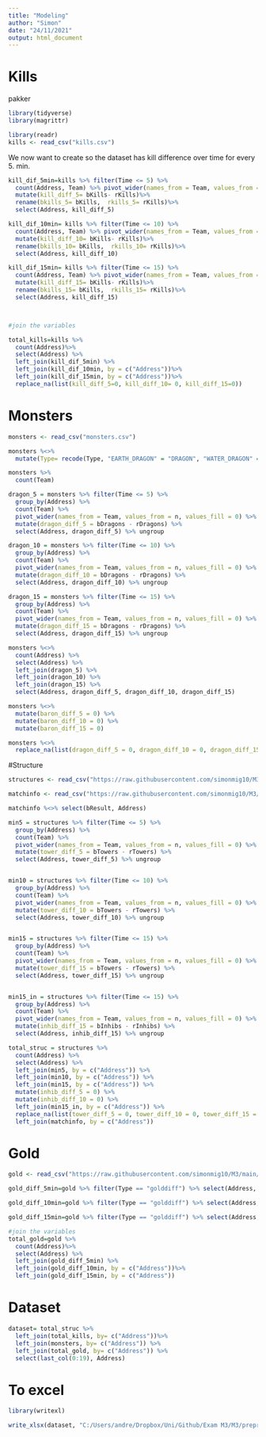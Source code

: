```yaml
---
title: "Modeling"
author: "Simon"
date: "24/11/2021"
output: html_document
---
```



# Kills


pakker

```r
library(tidyverse)
library(magrittr)
```


```r
library(readr)
kills <- read_csv("kills.csv")
```

We now want to create so the dataset has kill difference over time for every 5. min. 

```r
kill_dif_5min=kills %>% filter(Time <= 5) %>%
  count(Address, Team) %>% pivot_wider(names_from = Team, values_from = n, values_fill = 0) %>%
  mutate(kill_diff_5= bKills- rKills)%>%
  rename(bkills_5= bKills,  rkills_5= rKills)%>%
  select(Address, kill_diff_5)

kill_dif_10min= kills %>% filter(Time <= 10) %>%
  count(Address, Team) %>% pivot_wider(names_from = Team, values_from = n, values_fill = 0) %>%
  mutate(kill_diff_10= bKills- rKills)%>%
  rename(bkills_10= bKills,  rkills_10= rKills)%>%
  select(Address, kill_diff_10)

kill_dif_15min= kills %>% filter(Time <= 15) %>%
  count(Address, Team) %>% pivot_wider(names_from = Team, values_from = n, values_fill = 0) %>%
  mutate(kill_diff_15= bKills- rKills)%>%
  rename(bkills_15= bKills,  rkills_15= rKills)%>%
  select(Address, kill_diff_15)



#join the variables 

total_kills=kills %>% 
  count(Address)%>%
  select(Address) %>% 
  left_join(kill_dif_5min) %>%
  left_join(kill_dif_10min, by = c("Address"))%>%
  left_join(kill_dif_15min, by = c("Address"))%>%
  replace_na(list(kill_diff_5=0, kill_diff_10= 0, kill_diff_15=0))
```


# Monsters 

```r
monsters <- read_csv("monsters.csv")
```

```r
monsters %<>%
  mutate(Type= recode(Type, "EARTH_DRAGON" = "DRAGON", "WATER_DRAGON" = "DRAGON", "FIRE_DRAGON" = "DRAGON", "AIR_DRAGON" = "DRAGON", "ELDER_DRAGON" = "DRAGON"))

monsters %>%
  count(Team)

dragon_5 = monsters %>% filter(Time <= 5) %>%
  group_by(Address) %>%
  count(Team) %>%
  pivot_wider(names_from = Team, values_from = n, values_fill = 0) %>%
  mutate(dragon_diff_5 = bDragons - rDragons) %>% 
  select(Address, dragon_diff_5) %>% ungroup

dragon_10 = monsters %>% filter(Time <= 10) %>%
  group_by(Address) %>%
  count(Team) %>%
  pivot_wider(names_from = Team, values_from = n, values_fill = 0) %>%
  mutate(dragon_diff_10 = bDragons - rDragons) %>% 
  select(Address, dragon_diff_10) %>% ungroup

dragon_15 = monsters %>% filter(Time <= 15) %>%
  group_by(Address) %>%
  count(Team) %>%
  pivot_wider(names_from = Team, values_from = n, values_fill = 0) %>%
  mutate(dragon_diff_15 = bDragons - rDragons) %>% 
  select(Address, dragon_diff_15) %>% ungroup

monsters %<>%
  count(Address) %>%
  select(Address) %>%
  left_join(dragon_5) %>%
  left_join(dragon_10) %>%
  left_join(dragon_15) %>%
  select(Address, dragon_diff_5, dragon_diff_10, dragon_diff_15)

monsters %<>%
  mutate(baron_diff_5 = 0) %>%
  mutate(baron_diff_10 = 0) %>%
  mutate(baron_diff_15 = 0)

monsters %<>%
  replace_na(list(dragon_diff_5 = 0, dragon_diff_10 = 0, dragon_diff_15 = 0))

```


#Structure

```r
structures <- read_csv("https://raw.githubusercontent.com/simonmig10/M3/main/structures.csv")

matchinfo <- read_csv("https://raw.githubusercontent.com/simonmig10/M3/main/matchinfo.csv")
```

```r

matchinfo %<>% select(bResult, Address)

min5 = structures %>% filter(Time <= 5) %>%
  group_by(Address) %>%
  count(Team) %>%
  pivot_wider(names_from = Team, values_from = n, values_fill = 0) %>%
  mutate(tower_diff_5 = bTowers - rTowers) %>% 
  select(Address, tower_diff_5) %>% ungroup


min10 = structures %>% filter(Time <= 10) %>%
  group_by(Address) %>%
  count(Team) %>%
  pivot_wider(names_from = Team, values_from = n, values_fill = 0) %>%
  mutate(tower_diff_10 = bTowers - rTowers) %>% 
  select(Address, tower_diff_10) %>% ungroup


min15 = structures %>% filter(Time <= 15) %>%
  group_by(Address) %>%
  count(Team) %>%
  pivot_wider(names_from = Team, values_from = n, values_fill = 0) %>%
  mutate(tower_diff_15 = bTowers - rTowers) %>% 
  select(Address, tower_diff_15) %>% ungroup


min15_in = structures %>% filter(Time <= 15) %>%
  group_by(Address) %>%
  count(Team) %>%
  pivot_wider(names_from = Team, values_from = n, values_fill = 0) %>%
  mutate(inhib_diff_15 = bInhibs - rInhibs) %>% 
  select(Address, inhib_diff_15) %>% ungroup

total_struc = structures %>% 
  count(Address) %>% 
  select(Address) %>% 
  left_join(min5, by = c("Address")) %>% 
  left_join(min10, by = c("Address")) %>% 
  left_join(min15, by = c("Address")) %>% 
  mutate(inhib_diff_5 = 0) %>% 
  mutate(inhib_diff_10 = 0) %>% 
  left_join(min15_in, by = c("Address")) %>% 
  replace_na(list(tower_diff_5 = 0, tower_diff_10 = 0, tower_diff_15 = 0, inhib_diff_15 = 0)) %>% 
  left_join(matchinfo, by = c("Address"))
```


# Gold

```r
gold <- read_csv("https://raw.githubusercontent.com/simonmig10/M3/main/gold.csv")
```

```r
gold_diff_5min=gold %>% filter(Type == "golddiff") %>% select(Address, min_5) 

gold_diff_10min=gold %>% filter(Type == "golddiff") %>% select(Address, min_10)

gold_diff_15min=gold %>% filter(Type == "golddiff") %>% select(Address, min_15)

#join the variables 
total_gold=gold %>% 
  count(Address)%>%
  select(Address) %>% 
  left_join(gold_diff_5min) %>%
  left_join(gold_diff_10min, by = c("Address"))%>%
  left_join(gold_diff_15min, by = c("Address"))

```


# Dataset

```r
dataset= total_struc %>% 
  left_join(total_kills, by= c("Address"))%>%
  left_join(monsters, by= c("Address")) %>%
  left_join(total_gold, by= c("Address")) %>%
  select(last_col(0:19), Address)
```

# To excel

```r
library(writexl)

write_xlsx(dataset, "C:/Users/andre/Dropbox/Uni/Github/Exam M3/M3/preprocess.xlsx") ## Skriv hvor i vil have den placeret og til sidst hvad den skal hedde + xlsx, men har skubbet den så behøver i 
```


